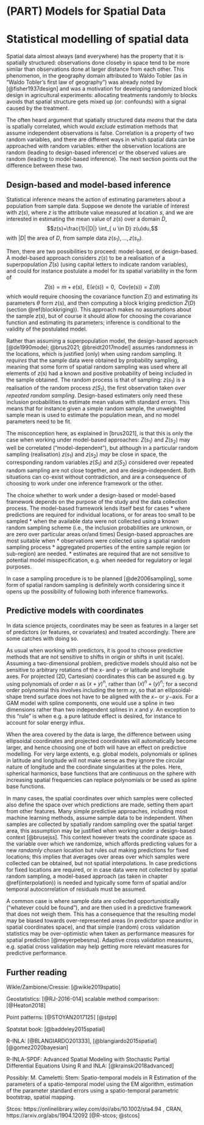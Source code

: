 # (PART) Models for Spatial Data {-}

# Statistical modelling of spatial data

Spatial data almost always (and everywhere) has the property that it
is spatially structured: observations done closeby in space tend to
be more similar than observations done at larger distance from each
other. This phenomenon, in the geography domain attributed to Waldo
Tobler (as in "Waldo Tobler's first law of geography") was already
noted by [@fisher1937design] and was a motivation for developing
randomized block design in agricultural experiments: allocating
treatments randomly to blocks avoids that spatial structure gets
mixed up (or: confounds) with a signal caused by the treatment.

The often heard argument that spatially structured data _means_
that the data is spatially correlated, which would _exclude_
estimation methods that assume independent observations is false.
Correlation is a property of two random variables, and there are
different ways in which spatial data can be approached with random
variables: either the observation locations are random (leading to
design-based inference) or the observed values are random (leading
to model-based inference). The next section points out the difference
between these two.

## Design-based and model-based inference {#design}

Statistical inference means the action of estimating parameters
about a population from sample data. Suppose we denote the variable
of interest with $z(s)$, where $z$ is the attribute value measured
at location $s$, and we are interested in estimating the 
mean value of $z(s)$ over a domain $D$,
$$z(s)=\frac{1}{|D|} \int_{ u \in D} z(u)du,$$
with $|D|$ the area of $D$, from sample data $z(s_1),...,z(s_n)$.

Then, there are two possibilities to proceed: model-based, or
design-based. A model-based approach considers $z(s)$ to be a
realisation of a superpopulation $Z(s)$ (using capital letters to
indicate random variables), and could for instance postulate a
model for its spatial variability in the form of
$$Z(s) = m + e(s), \  \ \mbox{E}(e(s)) = 0, \  \ \mbox{Cov(e(s))} = \Sigma(\theta)$$
which would require choosing the covariance function $\Sigma()$ and
estimating its parameters $\theta$ form $z(s)$, and then computing a
block kriging prediction $\hat{Z}(D)$ (section \@ref(blockkriging)).
This approach makes no assumptions about the sample $z(s)$, but of
course it should allow for choosing the covariance function and
estimating its parameters; inference is conditional to the validity
of the postulated model.

Rather than assuming a superpopulation model, the design-based
approach [@de1990model; @brus2021; @breidt2017model] assumes
randomness in the locations, which is justified (only) when using
random sampling. It _requires_ that the sample data were obtained
by probability sampling, meaning that some form of spatial random
sampling was used where all elements of $z(s)$ had a known and
positive probability of being included in the sample obtained. The
random process is that of sampling: $z(s_1)$ is a realisation of
the random process $z(S_1)$, the first observation taken _over
repeated random sampling_.  Design-based estimaters only need
these inclusion probabilities to estimate mean values with standard
errors. This means that for instance given a simple random sample,
the unweighted sample mean is used to estimate the population mean,
and no model parameters need to be fit.

The misconception here, as explained in [brus2021], is that this is
only the case when working under model-based approaches: $Z(s_1)$
and $Z(s_2)$ may well be correlated ("model-dependent"), but although
in a particular random sampling (realisation) $z(s_1)$ and $z(s_2)$
_may_ be close in space, the corresponding random variables $z(S_1)$
and $z(S_2)$ considered over repeated random sampling are not close
together, and are design-independent. Both situations can co-exist
without contradiction, and are a consequence of choosing to work
under one inference framework or the other.

The choice whether to work under a design-based or model-based
framework depends on the purpose of the study and the
data collection process. The model-based framework lends itself best for cases
* where predictions are required for individual locations, or
  for areas too small to be sampled
* when the available data were not collected using a known random
  sampling scheme (i.e., the inclusion probabilities are unknown,
  or are zero over particular areas or/and times)
Design-based approaches are most suitable when
* observations were collected using a spatial random sampling process
* aggregated properties of the entire sample region (or sub-region)
  are needed.
* estimates are required that are not sensitive to potential model
misspecification, e.g. when needed for regulatory or legal purposes.

In case a sampling procedure is to be planned [@de2006sampling], some
form of spatial random sampling is definitely worth considering since
it opens up the possibility of following both inference frameworks.

## Predictive models with coordinates

In data science projects, coordinates may be seen as features in a
larger set of predictors (or features, or covariates) and treated
accordingly. There are some catches with doing so.

As usual when working with predictors, it is good to choose
predictive methods that are not sensitive to shifts in origin
or shifts in unit (scale).  Assuming a two-dimensional problem,
predictive models should also not be sensitive to arbitrary rotations
of the x- and y- or latitude and longitude axes.  For projected (2D,
Cartesian) coordinates this can be assured e.g. by using polynomials
of order $n$ as $(x+y)^n$, rather than $(x)^n + (y)^n$; for a second
order polynomial this involves including the term $xy$, so that an
ellipsoidal-shape trend surface does not have to be aligned with
the $x-$ or $y-$axis.  For a GAM model with spline components, one
would use a spline in two dimensions rather than two independent
splines in $x$ and $y$. An exception to this "rule" is when e.g.
a pure latitude effect is desired, for instance to account for
solar energy influx.

When the area covered by the data is large, the difference between
using ellipsoidal coordinates and projected coordinates
will automatically become larger, and hence choosing one of both
will have an effect on predictive modelling.  For very large extents,
e.g. global models, polynomials or splines in latitude and longitude
will not make sense as they ignore the circular nature of longitude
and the coordinate singularities at the poles. Here, spherical
harmonics, base functions that are continuous on the sphere with
increasing spatial frequencies can replace polynomials or be used
as spline base functions.

In many cases, the spatial coordinates over which samples were
collected also define the space over which predictions are made,
setting them apart from other features. Many simple predictive
approaches, including most machine learning methods, assume
sample data to be independent.  When samples are collected by
spatially random sampling over the spatial target area, this
assumption may be justified when working under a design-based context
[@brusejss]. This context however treats the coordinate space as
the variable over which we randomize, which affords predicting
values for a new _randomly chosen_ location but rules out making
predictions for fixed locations; this implies that averages over
areas over which samples were collected can be obtained, but not
spatial interpolations.  In case predictions for fixed locations
are required, or in case data were not collected by spatial
random sampling, a model-based approach (as taken in chapter
\@ref(interpolation)) is needed and typically some form of spatial
and/or temporal autocorrelation of residuals must be assumed.

A common case is where sample data are collected opportunistically
("whatever could be found"), and are then used in a predictive
framework that does not weigh them. This has a consequence that the
resulting model may be biased towards over-represented areas (in
predictor space and/or in spatial coordinates space), and that simple
(random) cross validation statistics may be over-optimistic when
taken as performance measures for spatial prediction [@meyerpebesma].
Adaptive cross validation measures, e.g. spatial cross validation
may help getting more relevant measures for predictive performance.


## Further reading

Wikle/Zambione/Cressie:
[@wikle2019spatio]

Geostatistics:
[@RJ-2016-014]
scalable method comparison:
[@Heaton2018]

Point patterns:
[@STOYAN2017125]
[@stpp]

Spatstat book:
[@baddeley2015spatial]

R-INLA:
[@BLANGIARDO201333],
[@blangiardo2015spatial]
[@gomez2020bayesian]

R-INLA-SPDF:
Advanced Spatial Modeling with Stochastic Partial Differential Equations Using R and INLA:
[@krainski2018advanced]

Possibly: M. Cameletti:
Stem: Spatio-temporal models in R
Estimation of the parameters of a spatio-temporal model using the EM algorithm, estimation of the parameter standard errors using a spatio-temporal parametric bootstrap, spatial mapping.

Stcos: https://onlinelibrary.wiley.com/doi/abs/10.1002/sta4.94 , CRAN, https://arxiv.org/abs/1904.12092
[@R-stcos; @stcos]
